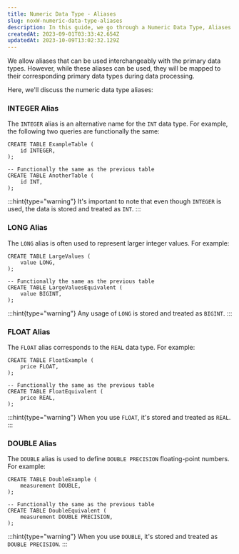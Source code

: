 ```yaml
---
title: Numeric Data Type - Aliases
slug: noxW-numeric-data-type-aliases
description: In this guide, we go through a Numeric Data Type, Aliases. Let's discuss the four aliases, which can be used interchangeably with primary data types.
createdAt: 2023-09-01T03:33:42.654Z
updatedAt: 2023-10-09T13:02:32.129Z
---
```


We allow aliases that can be used interchangeably with the primary data types. However, while these aliases can be used, they will be mapped to their corresponding primary data types during data processing.

Here, we'll discuss the numeric data type aliases:

### **INTEGER Alias**

The `INTEGER` alias is an alternative name for the `INT` data type. For example, the following two queries are functionally the same:

```pgsql
CREATE TABLE ExampleTable (
    id INTEGER,
);

-- Functionally the same as the previous table
CREATE TABLE AnotherTable (
    id INT,
);
```

:::hint{type="warning"}
It's important to note that even though `INTEGER` is used, the data is stored and treated as `INT`.
:::

### **LONG Alias**

The `LONG` alias is often used to represent larger integer values. For example:

```pgsql
CREATE TABLE LargeValues (
    value LONG,
);

-- Functionally the same as the previous table
CREATE TABLE LargeValuesEquivalent (
    value BIGINT,
);
```

:::hint{type="warning"}
Any usage of `LONG` is stored and treated as `BIGINT`.&#x20;
:::

### **FLOAT Alias**

The `FLOAT` alias corresponds to the `REAL` data type. For example:

```pgsql
CREATE TABLE FloatExample (
    price FLOAT,
);

-- Functionally the same as the previous table
CREATE TABLE FloatEquivalent (
    price REAL,
);
```

:::hint{type="warning"}
When you use `FLOAT`, it's stored and treated as `REAL`.
:::

### **DOUBLE Alias**

The `DOUBLE` alias is used to define `DOUBLE PRECISION` floating-point numbers. For example:

```pgsql
CREATE TABLE DoubleExample (
    measurement DOUBLE,
);

-- Functionally the same as the previous table
CREATE TABLE DoubleEquivalent (
    measurement DOUBLE PRECISION,
);
```

:::hint{type="warning"}
When you use `DOUBLE`, it's stored and treated as `DOUBLE PRECISION`.
:::

